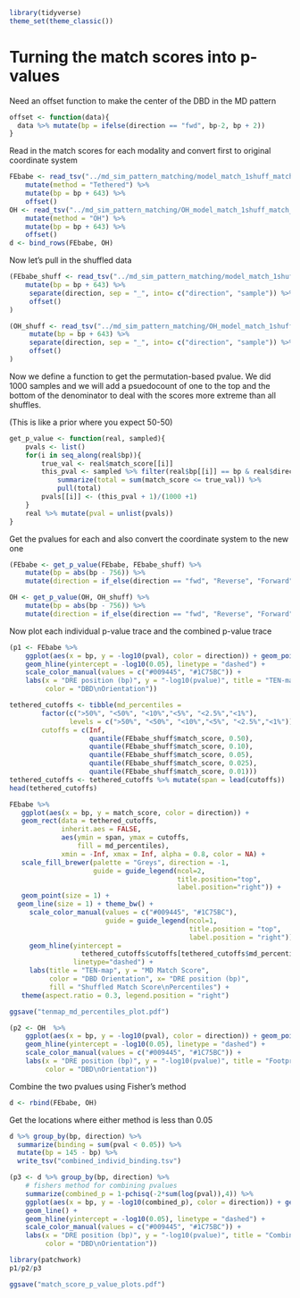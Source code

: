 ```r
library(tidyverse)
theme_set(theme_classic())
```


# Turning the match scores into p-values

Need an offset function to make the center of the DBD in the MD pattern
```r
offset <- function(data){
  data %>% mutate(bp = ifelse(direction == "fwd", bp-2, bp + 2))
}
```


Read in the match scores for each modality and convert first to original
coordinate system
```r
FEbabe <- read_tsv("../md_sim_pattern_matching/model_match_1shuff_match_scores.tsv") %>%
    mutate(method = "Tethered") %>%
    mutate(bp = bp + 643) %>%
    offset()
OH <- read_tsv("../md_sim_pattern_matching/OH_model_match_1shuff_match_scores.tsv") %>%
    mutate(method = "OH") %>%
    mutate(bp = bp + 643) %>%
    offset()
d <- bind_rows(FEbabe, OH)
```
Now let's pull in the shuffled data
```r
(FEbabe_shuff <- read_tsv("../md_sim_pattern_matching/model_match_1shuff_match_scores_rand.tsv") %>%
    mutate(bp = bp + 643) %>%
     separate(direction, sep = "_", into= c("direction", "sample")) %>%
     offset()
)
```

```r
(OH_shuff <- read_tsv("../md_sim_pattern_matching/OH_model_match_1shuff_match_scores_rand.tsv") %>%
     mutate(bp = bp + 643) %>%
     separate(direction, sep = "_", into= c("direction", "sample")) %>%
     offset()
)
```

     
Now we define a function to get the permutation-based pvalue. We did 1000 
samples and we will add a psuedocount of one to the top and the bottom of the
denominator to deal with the scores more extreme than all shuffles.

(This is like a prior where you expect 50-50)
```r
get_p_value <- function(real, sampled){
    pvals <- list()
    for(i in seq_along(real$bp)){
        true_val <- real$match_score[[i]]
        this_pval <- sampled %>% filter(real$bp[[i]] == bp & real$direction[[i]] == direction) %>%
            summarize(total = sum(match_score <= true_val)) %>%
            pull(total)
        pvals[[i]] <- (this_pval + 1)/(1000 +1)
    }
    real %>% mutate(pval = unlist(pvals))
}
```

Get the pvalues for each and also convert the coordinate system to the
new one
```r
(FEbabe <- get_p_value(FEbabe, FEbabe_shuff) %>%
    mutate(bp = abs(bp - 756)) %>%
    mutate(direction = if_else(direction == "fwd", "Reverse", "Forward")))
```

```r
OH <- get_p_value(OH, OH_shuff) %>%
    mutate(bp = abs(bp - 756)) %>%
    mutate(direction = if_else(direction == "fwd", "Reverse", "Forward"))
```


Now plot each individual p-value trace and the combined p-value trace
```r
(p1 <- FEbabe %>%
    ggplot(aes(x = bp, y = -log10(pval), color = direction)) + geom_point() + geom_line() +
    geom_hline(yintercept = -log10(0.05), linetype = "dashed") +
    scale_color_manual(values = c("#009445", "#1C75BC")) +
    labs(x = "DRE position (bp)", y = "-log10(pvalue)", title = "TEN-map & MD agreement",
         color = "DBD\nOrientation"))
```

```r
tethered_cutoffs <- tibble(md_percentiles = 
        factor(c(">50%", "<50%", "<10%","<5%", "<2.5%","<1%"), 
               levels = c(">50%", "<50%", "<10%","<5%", "<2.5%","<1%")),
        cutoffs = c(Inf, 
                    quantile(FEbabe_shuff$match_score, 0.50),
                    quantile(FEbabe_shuff$match_score, 0.10),
                    quantile(FEbabe_shuff$match_score, 0.05),
                    quantile(FEbabe_shuff$match_score, 0.025),
                    quantile(FEbabe_shuff$match_score, 0.01)))
tethered_cutoffs <- tethered_cutoffs %>% mutate(span = lead(cutoffs))
head(tethered_cutoffs)
```


```r
FEbabe %>% 
   ggplot(aes(x = bp, y = match_score, color = direction)) +
   geom_rect(data = tethered_cutoffs,
             inherit.aes = FALSE,
             aes(ymin = span, ymax = cutoffs, 
                 fill = md_percentiles),
             xmin = -Inf, xmax = Inf, alpha = 0.8, color = NA) +
   scale_fill_brewer(palette = "Greys", direction = -1,
                     guide = guide_legend(ncol=2,
                                          title.position="top",
                                          label.position="right")) +
   geom_point(size = 1) + 
  geom_line(size = 1) + theme_bw() + 
     scale_color_manual(values = c("#009445", "#1C75BC"),
                        guide = guide_legend(ncol=1, 
                                             title.position = "top",
                                             label.position = "right")) + 
     geom_hline(yintercept = 
                  tethered_cutoffs$cutoffs[tethered_cutoffs$md_percentiles == "<5%"],
                linetype="dashed") + 
     labs(title = "TEN-map", y = "MD Match Score",
          color = "DBD Orientation", x= "DRE position (bp)",
          fill = "Shuffled Match Score\nPercentiles") +
   theme(aspect.ratio = 0.3, legend.position = "right")
```

```r
ggsave("tenmap_md_percentiles_plot.pdf")
```

```r
(p2 <- OH  %>%
    ggplot(aes(x = bp, y = -log10(pval), color = direction)) + geom_point() + geom_line() +
    geom_hline(yintercept = -log10(0.05), linetype = "dashed") +
    scale_color_manual(values = c("#009445", "#1C75BC")) +
    labs(x = "DRE position (bp)", y = "-log10(pvalue)", title = "Footprinting & MD agreement",
         color = "DBD\nOrientation"))
```



Combine the two pvalues using Fisher's method
```r
d <- rbind(FEbabe, OH)
```
Get the locations where either method is less than 0.05
```r
d %>% group_by(bp, direction) %>%
  summarize(binding = sum(pval < 0.05)) %>%
  mutate(bp = 145 - bp) %>%
  write_tsv("combined_individ_binding.tsv")
```

```r
(p3 <- d %>% group_by(bp, direction) %>%
    # fishers method for combining pvalues
    summarize(combined_p = 1-pchisq(-2*sum(log(pval)),4)) %>%
    ggplot(aes(x = bp, y = -log10(combined_p), color = direction)) + geom_point() +
    geom_line() +
    geom_hline(yintercept = -log10(0.05), linetype = "dashed") + 
    scale_color_manual(values = c("#009445", "#1C75BC")) +
    labs(x = "DRE position (bp)", y = "-log10(pvalue)", title = "Combined p-values using Fisher's method",
         color = "DBD\nOrientation"))
```


```r
library(patchwork)
p1/p2/p3
```

```r
ggsave("match_score_p_value_plots.pdf")
```
